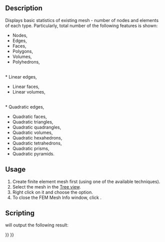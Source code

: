 <languages/>

{{Docnav
|[[FEM_MeshClear|Clear FEM mesh]]
|[[FEM_Preferences|Preferences]]
|[[FEM_Workbench|FEM]]
|IconL=FEM_MeshClear.svg
|IconR=
|IconC=Workbench_FEM.svg
}}

{{GuiCommand
|Name=FEM MeshDisplayInfo
|MenuLocation=Context menu on mesh object → Display FEM mesh info
|Workbenches=[[FEM_Workbench|FEM]]
|SeeAlso=[[FEM_tutorial|FEM tutorial]]
}}

==Description==

Displays basic statistics of existing mesh - number of nodes and elements of each type. Particularly, total number of the following features is shown:
* Nodes,
* Edges,
* Faces,
* Polygons,
* Volumes,
* Polyhedrons,
<br>
* Linear edges,
* Linear faces,
* Linear volumes,
<br>
* Quadratic edges,
* Quadratic faces,
* Quadratic triangles,
* Quadratic quadrangles,
* Quadratic volumes,
* Quadratic hexahedrons,
* Quadratic tetrahedrons,
* Quadratic prisms,
* Quadratic pyramids.

==Usage==

# Create finite element mesh first (using one of the available techniques).
# Select the mesh in the [[Tree_view|Tree view]].
# Right click on it and choose the {{Button|[[Image:FEM MeshDisplayInfo.svg|16px]] [[FEM_MeshDisplayInfo|Display FEM mesh info]]}} option.
# To close the FEM Mesh Info window, click {{Button|OK}}.

==Scripting==

{{code|code=
# setup some model with a fem mesh to print information from
from femexamples.ccx_cantilever_faceload import setup
setup()
# print the fem mesh information
print(App.ActiveDocument.Mesh.FemMesh)
}}

will output the following result:

{{code|code=
>>> print(App.ActiveDocument.Mesh.FemMesh)
========================== Dump contents of mesh ==========================


1) Total number of nodes:      	228
2) Total number of edges:      	0
3) Total number of faces:      	0
4) Total number of polygons:   	0
5) Total number of volumes:    	79
6) Total number of polyhedrons:	0

7) Total number of linear edges:	0
8) Total number of linear faces:	0
9) Total number of linear volumes:	0

10) Total number of quadratic edges:	0
11) Total number of quadratic faces:	0
12) Total number of quadratic volumes:	79
12.1) Number of quadratic hexahedrons: 	0
12.2) Number of quadratic tetrahedrons:	79
12.3) Number of quadratic prisms:      	0
12.4) Number of quadratic pyramids:    	0

===========================================================================
}}


{{Docnav
|[[FEM_MeshClear|Clear FEM mesh]]
|[[FEM_Preferences|Preferences]]
|[[FEM_Workbench|FEM]]
|IconL=FEM_MeshClear.svg
|IconR=
|IconC=Workbench_FEM.svg
}}

{{FEM Tools navi{{#translation:}}}}
{{Userdocnavi{{#translation:}}}}